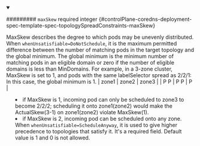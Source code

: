 
<details className="config-field" data-expandable="false" open>
<summary>

######### `maxSkew` <span className="config-field-required" data-required="false">required</span> <span className="config-field-type">integer</span> <span className="config-field-default"></span> <span className="config-field-enum"></span> {#controlPlane-coredns-deployment-spec-template-spec-topologySpreadConstraints-maxSkew}

MaxSkew describes the degree to which pods may be unevenly distributed.
When `whenUnsatisfiable=DoNotSchedule`, it is the maximum permitted difference
between the number of matching pods in the target topology and the global minimum.
The global minimum is the minimum number of matching pods in an eligible domain
or zero if the number of eligible domains is less than MinDomains.
For example, in a 3-zone cluster, MaxSkew is set to 1, and pods with the same
labelSelector spread as 2/2/1:
In this case, the global minimum is 1.
| zone1 | zone2 | zone3 |
|  P P  |  P P  |   P   |
- if MaxSkew is 1, incoming pod can only be scheduled to zone3 to become 2/2/2;
scheduling it onto zone1(zone2) would make the ActualSkew(3-1) on zone1(zone2)
violate MaxSkew(1).
- if MaxSkew is 2, incoming pod can be scheduled onto any zone.
When `whenUnsatisfiable=ScheduleAnyway`, it is used to give higher precedence
to topologies that satisfy it.
It's a required field. Default value is 1 and 0 is not allowed.

</summary>



</details>
